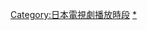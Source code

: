 {{Catnav|頁面分類|...|日本電視|日本電視台|朝日電視台}}
{{Catnav|頁面分類|...|各國電視|日本電視|日本电视节目|日本電視節目列表}}

{{catmore|朝日電視台週四晚間九點連續劇}}

[[Category:日本電視劇播放時段|Category:日本電視劇播放時段]]
[[Category:朝日電視台電視劇|*]]